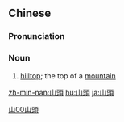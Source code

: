 {{also|山头}}
==Chinese==
{{zh-forms|s=山头}}

===Pronunciation===
{{zh-pron
|m=shāntóu
|c=saan1 tau4
|h=pfs=sân-thèu
|mn=soaⁿ-thâu
|cat=n
}}

===Noun===
{{zh-noun}}

# [[hilltop]]; the top of a [[mountain]]

[[Category:Advanced Mandarin|山00山頭]]

[[zh-min-nan:山頭]]
[[hu:山頭]]
[[ja:山頭]]